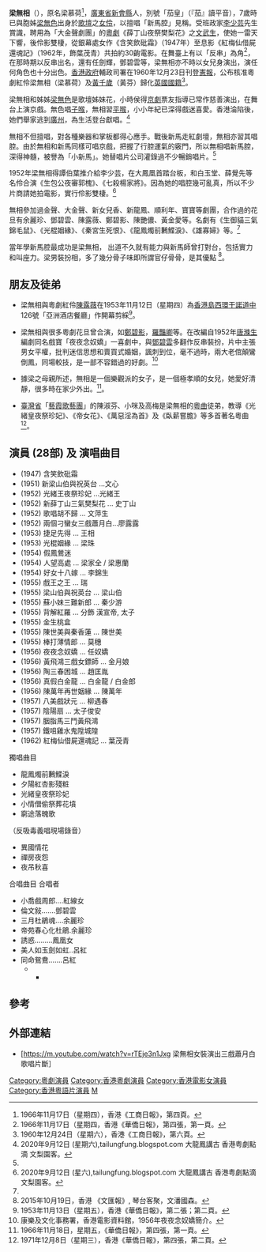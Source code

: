 '''梁無相'''（{{bd|1930年}}），原名梁慕荷<ref>1966年11月17日（星期四），香港《工商日報》，第四頁。</ref>，[[廣東省|廣東省]][[新會縣|新會縣]]人，別號「茄皇」（『茄』讀平音），7歲時已與胞姊[[梁無色|梁無色]]出身於[[歌壇|歌壇]]之[[女伶|女伶]]，以擅唱「新馬腔」見稱。受班政家[[李少芸|李少芸]]先生賞識，聘用為「大金聲劇團」的[[粵劇|粵劇]]《薛丁山夜祭樊梨花》之[[文武生|文武生]]，使她一雷天下響，後伶影雙棲，從銀幕處女作《含笑飲砒霜》（1947年）至息影《紅梅仙借屍還魂記》（1962年，飾葉茂青）共拍約30齣電影。在舞臺上有以「反串」為角<ref>1966年11月17日（星期四，香港《華僑日報》，第四張，第一頁。</ref>，在那時期以反串出名，還有任劍輝，鄧碧雲等，梁無相亦不時以女兒身演出，演任何角色也十分出色。[[港英政府|香港政府]]輔政司署在1960年12月23日刊登[[香港憲報|憲報]]，公布核准粵劇紅伶梁無相（梁慕荷）及[[黃千歲|黃千歲]]（黃芬）歸化[[英國國籍|英國國籍]]<ref>1960年12月24日（星期六），香港《工商日報》，第六頁。</ref>。

梁無相和姊姊[[梁無色|梁無色]]是歌壇姊妹花，小時侯得[[京劇|京劇]]票友指導已常作慈善演出，在舞台上演京戲。無色唱[[子喉|子喉]]，無相習[[平喉|平喉]]，小小年紀已深得戲迷喜愛。香港淪陷後，她們舉家逃到[[廣州|廣州]]，為生活登台獻唱。<ref name="#1"> 2020年9月12日 (星期六),tailungfung.blogspot.com 大龍鳳講古 香港粤劇點滴 文梨園客。 </ref>

無相不但擅唱，對各種樂器和掌板都得心應手。戰後新馬走紅劇壇，無相亦習其唱腔。由於無相和新馬同樣可唱京戲，把握了行腔運氣的竅門，所以無相唱新馬腔，深得神髓，被譽為「小新馬」。她替唱片公司灌錄過不少暢銷唱片。<ref name="#1"/>

1952年梁無相得譚伯葉推介給李少芸，在大鳳凰首踏台板，和白玉堂、薛覺先等名伶合演《生包公夜審郭槐》、《七殺楊家將》。因為她的唱腔幾可亂真，所以不少片商請她拍電影，實行伶影雙棲。<ref name="#2"> 2020年9月12日 (星六),tailungfung.blogspot.com 大龍鳳講古 香港粤劇點滴 文梨園客。 </ref>

無相參加過金聲、大金聲、新女兒香、新龍鳳、順利年、寶寶等劇團，合作過的花旦有余麗珍、鄧碧雲、陳露薇、鄭碧影、陳艷儂、黃金愛等。名劇有《生御貓三氣錦毛鼠》、《光棍姻緣》、《秦宮生死恨》、《龍鳳燭前鶼鰈淚》、《雄寡婦》等。<ref name="#2"/>

當年學新馬腔最成功是梁無相， 出道不久就有能力與新馬師曾打對台，包括實力和叫座力。梁男裝扮相，多了幾分骨子味即所謂官仔骨骨，是其優點 <ref> 2015年10月19日，香港 《文匯報》, 琴台客聚，文潘國森。</ref>。

==朋友及徒弟==
* 梁無相與粵劇紅伶[[陳露薇|陳露薇]]在1953年11月12日（星期四）為[[香港島|香港島]][[西環|西環]][[干諾道中|干諾道中]]126號「亞洲酒店餐廳」作開幕剪綵<ref>1953年11月13日（星期五），香港《華僑日報》，第二張；第二頁。</ref>。

* 梁無相與很多粵劇花旦曾合演，如[[鄭碧影|鄭碧影]]，[[羅豔卿|羅豔卿]]等。在改編自1952年[[唐滌生|唐滌生]]編劇同名戲寶「夜夜念奴嬌」一喜劇中，與[[鄧碧雲|鄧碧雲]]多翻作反串裝扮，片中主張男女平權，批判迷信思想和賣買式婚姻，諷刺到位，毫不過時，兩大老倌顛鸞倒鳳，同場較技，是一部不容錯過的好劇。<ref>康樂及文化事務署，香港電影資料館，1956年夜夜念奴嬌簡介。</ref>

*據梁之母親所述，無相是一個樂觀派的女子，是一個極孝順的女兒，她愛好清靜，很多時在家少外出。<ref>1966年11月18日，星期五，《華僑日報》，第四張，第一頁。</ref>。

* [[臺灣省|臺灣省]]「[[藝霞歌藝團|藝霞歌藝團]]」的陳淑芬、小咪及高梅是梁無相的[[粵曲|粵曲]]徒弟，教導《光緒皇夜祭珍妃》、《帝女花》、《萬惡淫為首》及《臥薪嘗膽》等多首著名粵曲<ref>1971年12月8日（星期三），香港《華僑日報》，第四張，第二頁。</ref>。

== 演員 (28部) 及 演唱曲目 ==
* (1947) 含笑飲砒霜
* (1951) 新梁山伯與祝英台 ...文心
* (1952) 光緒王夜祭珍妃 ...光緒王
* (1952) 新薛丁山三氣樊梨花 ... 史丁山
* (1952) 歌唱胡不歸 ... 文萍生
* (1952) 兩個刁蠻女三戲蕭月白...廖露露
* (1953) 捷足先得 ... 王相
* (1953) 光棍姻緣 ... 梁珠
* (1954) 假鳳鶯迷
* (1954) 人望高處 ... 梁家全 / 梁惠蘭
* (1954) 好女十八嫁 ... 李錦生
* (1955) 戲王之王 ... 瑞
* (1955) 梁山伯與祝英台 ... 梁山伯
* (1955) 蘇小妹三難新郎 ... 秦少游
* (1955) 背解紅羅 ... 分飾 漢宣帝, 太子
* (1955) 金生桃盒
* (1955) 陳世美與秦香蓮 ... 陳世美
* (1955) 棒打薄情郎 ... 莫穗
* (1956) 夜夜念奴嬌 ... 任奴嬌
* (1956) 黃飛鴻三戲女鏢師 ... 金月娘
* (1956) 陶三春困城 ... 趙匡胤
* (1956) 真假白金龍 ... 白金龍 / 白金郎
* (1956) 陳萬年再世姻緣 ... 陳萬年
* (1957) 八美戲狀元 ... 柳遇春
* (1957) 陰陽扇 ... 太子俊安
* (1957) 胭脂馬三鬥黃飛鴻
* (1957) 鐵咀雞水鬼陞城隍
* (1962) 紅梅仙借屍還魂記 ... 葉茂青

獨唱曲目
* 龍鳳燭前鶼鰈淚
* 夕陽紅杏影殘粧
* 光緒皇夜祭珍妃
* 小情僧偷祭葬花墳
* 窮途落魄歌 
（反吸毒義唱現場錄音）
* 異國情花
* 禪房夜怨
* 夜吊秋喜

合唱曲目      合唱者
* 小喬戲周郎....紅線女
* 倫文敍.......鄧碧雲
* 三月杜鵑魂....余麗珍
* 帝苑春心化杜鵑.余麗珍
* 誘惑.........鳳凰女
* 美人如玉劍如虹..呂紅
* 同命鴛鴦.......呂紅
******

==參考==
<div class="references-small">
<references />
</div>

==外部連結==
*[https://m.youtube.com/watch?v=rTEje3n1Jxg 梁無相女裝演出三戲蕭月白歌唱片斷］


[[Category:粵劇演員|Category:粵劇演員]]
[[Category:香港粵劇演員|Category:香港粵劇演員]]
[[Category:香港電影女演員|Category:香港電影女演員]]
[[Category:香港粵語片演員|Category:香港粵語片演員]]
[[Category:梁姓|M]]